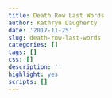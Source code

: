 ```yaml
---
title: Death Row Last Words
author: Kathryn Daugherty
date: '2017-11-25'
slug: death-row-last-words
categories: []
tags: []
css: []
description: ''
highlight: yes
scripts: []
---
```

